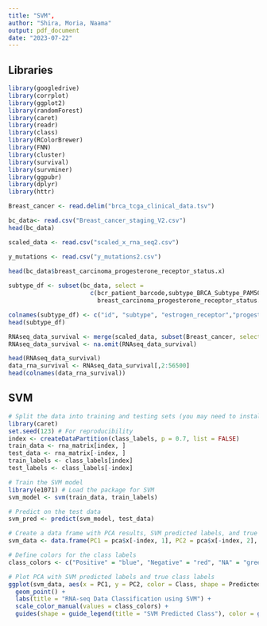 ```yaml
---
title: "SVM",
author: "Shira, Moria, Naama"
output: pdf_document
date: "2023-07-22"
---
```


## Libraries

```r
library(googledrive)
library(corrplot)
library(ggplot2)
library(randomForest)
library(caret)
library(readr)
library(class)
library(RColorBrewer)
library(FNN)
library(cluster)
library(survival)
library(survminer)
library(ggpubr)
library(dplyr)
library(httr)
```

```r
Breast_cancer <- read.delim("brca_tcga_clinical_data.tsv")
```

```r
bc_data<- read.csv("Breast_cancer_staging_V2.csv")
head(bc_data)
```


```r
scaled_data <- read.csv("scaled_x_rna_seq2.csv")
```


```r
y_mutations <- read.csv("y_mutations2.csv")
```



```r
head(bc_data$breast_carcinoma_progesterone_receptor_status.x)
  
subtype_df <- subset(bc_data, select =
                       c(bcr_patient_barcode,subtype_BRCA_Subtype_PAM50,breast_carcinoma_estrogen_receptor_status.x,
                         breast_carcinoma_progesterone_receptor_status.x,lab_proc_her2_neu_immunohistochemistry_receptor_status.x))

colnames(subtype_df) <- c("id", "subtype", "estrogen_receptor","progesterone_receptor","her2_receptor")
head(subtype_df)
```

```r

RNAseq_data_survival <- merge(scaled_data, subset(Breast_cancer, select = c(Patient.ID,Overall.Survival.Status)), by.x = "X", by.y = "Patient.ID")
RNAseq_data_survival <- na.omit(RNAseq_data_survival)

head(RNAseq_data_survival)
data_rna_survival <- RNAseq_data_survival[,2:56500]
head(colnames(data_rna_survival))
```


## SVM 

```r

# Split the data into training and testing sets (you may need to install the 'caret' package for this)
library(caret)
set.seed(123) # For reproducibility
index <- createDataPartition(class_labels, p = 0.7, list = FALSE)
train_data <- rna_matrix[index, ]
test_data <- rna_matrix[-index, ]
train_labels <- class_labels[index]
test_labels <- class_labels[-index]

# Train the SVM model
library(e1071) # Load the package for SVM
svm_model <- svm(train_data, train_labels)

# Predict on the test data
svm_pred <- predict(svm_model, test_data)

# Create a data frame with PCA results, SVM predicted labels, and true class labels
svm_data <- data.frame(PC1 = pca$x[-index, 1], PC2 = pca$x[-index, 2], Predicted_Class = factor(svm_pred), Class = factor(test_labels))

# Define colors for the class labels
class_colors <- c("Positive" = "blue", "Negative" = "red", "NA" = "green", "Indeterminate" = "orange")

# Plot PCA with SVM predicted labels and true class labels
ggplot(svm_data, aes(x = PC1, y = PC2, color = Class, shape = Predicted_Class)) +
  geom_point() +
  labs(title = "RNA-seq Data Classification using SVM") +
  scale_color_manual(values = class_colors) +
  guides(shape = guide_legend(title = "SVM Predicted Class"), color = guide_legend(title = "True Class"))

```

